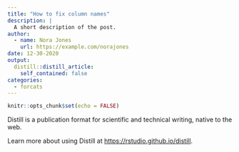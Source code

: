 ```yaml
---
title: "How to fix column names"
description: |
  A short description of the post.
author:
  - name: Nora Jones
    url: https://example.com/norajones
date: 12-30-2020
output:
  distill::distill_article:
    self_contained: false
categories:
  - forcats
---
```



```r
knitr::opts_chunk$set(echo = FALSE)
```

Distill is a publication format for scientific and technical writing, native to the web.

Learn more about using Distill at <https://rstudio.github.io/distill>.


